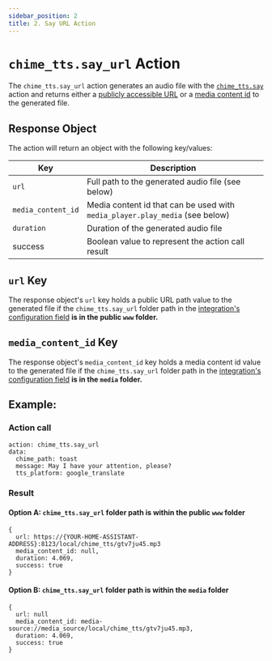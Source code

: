 ```yaml
---
sidebar_position: 2
title: 2. Say URL Action
---
```


# `chime_tts.say_url` Action

The `chime_tts.say_url` action generates an audio file with the [`chime_tts.say`](../say-action) action and returns either a [publicly accessible URL](#url-key) or a [media content id](#media_content_id-key) to the generated file.

## Response Object

The action will return an object with the following key/values:

| Key                | Description |
|--------------------|-------------|
| `url`              | Full path to the generated audio file (see below) |
| `media_content_id` | Media content id that can be used with `media_player.play_media` (see below) |
| `duration`         | Duration of the generated audio file |
| success            | Boolean value to represent the action call result |

## `url` Key
The response object's `url` key holds a public URL path value to the generated file if the `chime_tts.say_url` folder path in the [integration's configuration field](../../configuration#chime_ttssay_url-folder) **is in the public `www` folder.**

## `media_content_id` Key
The response object's `media_content_id` key holds a media content id value to the generated file if the `chime_tts.say_url` folder path in the [integration's configuration field](../../configuration#chime_ttssay_url-folder) **is in the `media` folder.**

## Example:

### Action call
```
action: chime_tts.say_url
data:
  chime_path: toast
  message: May I have your attention, please?
  tts_platform: google_translate
```

### Result

#### Option A: `chime_tts.say_url` folder path is within the public `www` folder

```
{
  url: https://{YOUR-HOME-ASSISTANT-ADDRESS}:8123/local/chime_tts/gtv7ju45.mp3
  media_content_id: null,
  duration: 4.069,
  success: true
}
```

#### Option B: `chime_tts.say_url` folder path is within the `media` folder

```
{
  url: null
  media_content_id: media-source://media_source/local/chime_tts/gtv7ju45.mp3,
  duration: 4.069,
  success: true
}
```

